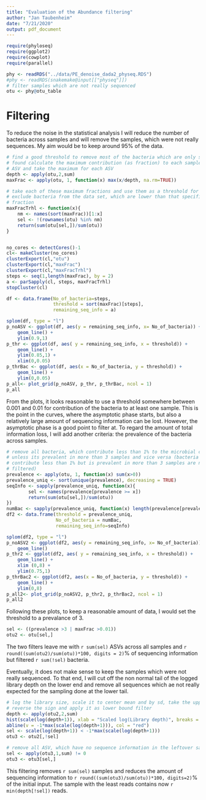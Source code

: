 ```yaml
---
title: "Evaluation of the Abundance filtering"
author: "Jan Taubenheim"
date: "7/21/2020"
output: pdf_document
---
```



```r
require(phyloseq)
require(ggplot2)
require(cowplot)
require(parallel)
```

```r
phy <- readRDS("../data/PE_denoise_dada2_physeq.RDS")
#phy <- readRDS(snakemake@input[["physeq"]])
# filter samples which are not really sequenced
otu <- phy@otu_table
```

# Filtering
To reduce the noise in the statistical analysis I will reduce the number of bacteria across samples and will remove the samples, which were not really sequences. My aim would be to keep around 95% of the data.

```r
# find a good threshold to remove most of the bacteria which are only spuriously
# found calculate the maximum contribution (as fraction) to each sample of each
# ASV and take the maximum for each ASV
depth <- apply(otu,2,sum)
maxFrac <- apply(otu, 1, function(x) max(x/depth, na.rm=TRUE))

# take each of these maximum fractions and use them as a threshold for to
# exclude bacteria from the data set, which are lower than that specific
# fraction
maxFracTrhl <- function(x){
    nm <- names(sort(maxFrac))[1:x]
    sel <- !(rownames(otu) %in% nm)
    return(sum(otu[sel,])/sum(otu))
}


no_cores <- detectCores()-1
cl<- makeCluster(no_cores)
clusterExport(cl,"otu")
clusterExport(cl,"maxFrac")
clusterExport(cl,"maxFracTrhl")
steps <- seq(1,length(maxFrac), by = 2)
a <- parSapply(cl, steps, maxFracTrhl)
stopCluster(cl)

df <- data.frame(No_of_bacteria=steps, 
                 threshold = sort(maxFrac)[steps], 
                 remaining_seq_info = a)

splom(df, type = "l")
p_noASV <- ggplot(df, aes(y = remaining_seq_info, x= No_of_bacteria)) +
    geom_line() +
    ylim(0.9,1)
p_thr <- ggplot(df, aes( y = remaining_seq_info, x = threshold)) +
    geom_line() +
    ylim(0.85,1) +
    xlim(0,0.05)
p_thrBac <- ggplot(df, aes(x = No_of_bacteria, y = threshold)) +
    geom_line() +
    ylim(0,0.05)
p_all<- plot_grid(p_noASV, p_thr, p_thrBac, ncol = 1)
p_all
```

From the plots, it looks reasonable to use a threshold somewhere between 0.001 and 0.01 for contribution of the bacteria to at least one sample. This is the point in the curves, where the asymptotic phase starts, but also a relatively large amount of sequencing information can be lost. However, the asymptotic phase is a good point to filter at. To regard the amount of total information loss, I will add another criteria: the prevalence of the bacteria across samples.

```r
# remove all bacteria, which contribute less than 1% to the microbial community,
# unless its prevalent in more than 3 samples and vice versa (bacteria that
# contribute less than 1% but is prevalent in more than 3 samples are not
# filtered)
prevalence <- apply(otu, 1, function(x) sum(x>0))
prevalence_uniq <- sort(unique(prevalence), decreasing = TRUE)
seqInfo <- sapply(prevalence_uniq, function(x){
        sel <- names(prevalence[prevalence >= x])
        return(sum(otu[sel,])/sum(otu))
})
numBac <- sapply(prevalence_uniq, function(x) length(prevalence[prevalence >=x]))
df2 <- data.frame(threshold = prevalence_uniq,
                  No_of_bacteria = numBac,
                  remaining_seq_info=seqInfo)

splom(df2, type = "l")
p_noASV2 <- ggplot(df2, aes(y = remaining_seq_info, x= No_of_bacteria)) +
    geom_line() 
p_thr2 <- ggplot(df2, aes( y = remaining_seq_info, x = threshold)) +
    geom_line() +
    xlim (0,8) +
    ylim(0.75,1)
p_thrBac2 <- ggplot(df2, aes(x = No_of_bacteria, y = threshold)) +
    geom_line() +
    ylim(0,8)
p_all2<- plot_grid(p_noASV2, p_thr2, p_thrBac2, ncol = 1)
p_all2

```

Following these plots, to keep a reasonable amount of data, I would set the threshold to a prevalance of 3.

```r
sel <- ((prevalence >3 | maxFrac >0.01))
otu2 <- otu[sel,]
```

The two filters leave me with `r sum(sel)` ASVs across all samples and `r round((sum(otu2)/sum(otu))*100, digits = 2)`% of sequencing information but filtered `r sum(!sel)` bacteria.

Eventually, it does not make sense to keep the samples which were not really sequenced. To that end, I will cut off the non normal tail of the logged library depth on the lower end and remove all sequences which ae not really expected for the sampling done at the lower tail.

```r
# log the library size, scale it to center mean and by sd, take the upper bound,
# reverse the sign and apply it as lower bound filter
depth <- apply(otu2,2,sum)
hist(scale(log(depth+1)), xlab = "Scaled log(Library depth)", breaks = 20)
abline(v = -1*max(scale(log(depth+1))), col = "red")
sel <- scale(log(depth+1)) < -1*max(scale(log(depth+1)))
otu3 <- otu2[,!sel]

# remove all ASV, which have no sequence information in the leftover samples.
sel <- apply(otu3,1,sum) != 0
otu3 <- otu3[sel,]
```
This filtering removes `r sum(sel)` samples and reduces the amount of sequencing information to `r round((sum(otu3)/sum(otu))*100, digits=2)`% of the initial input. The sample with the least reads contains now `r min(depth[!sel])` reads.
